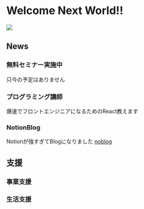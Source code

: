 
<h1 style={{display: "block", textAlign: "center", margin: "16px 0"}}>Welcome Next World!!</h1>
<Image className="eyecatch" src="/eyecatch.png" width={1000} height={360} />

## News

### 無料セミナー実施中
只今の予定はありません

### プログラミング講師
爆速でフロントエンジニアになるためのReact教えます

### NotionBlog
Notionが強すぎてBlogになりました [noblog](https://noblog.nbr41.com)

## 支援

### 事業支援

### 生活支援